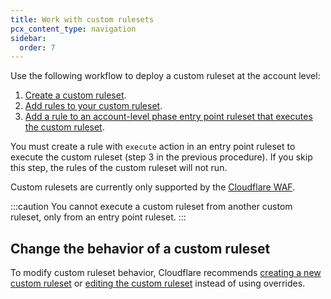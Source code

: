 ```yaml
---
title: Work with custom rulesets
pcx_content_type: navigation
sidebar:
  order: 7
---
```


Use the following workflow to deploy a custom ruleset at the account level:

1. [Create a custom ruleset](/ruleset-engine/custom-rulesets/create-custom-ruleset/).
2. [Add rules to your custom ruleset](/ruleset-engine/custom-rulesets/add-rules-ruleset/).
3. [Add a rule to an account-level phase entry point ruleset that executes the custom ruleset](/ruleset-engine/custom-rulesets/deploy-custom-ruleset/).

You must create a rule with `execute` action in an entry point ruleset to execute the custom ruleset (step 3 in the previous procedure). If you skip this step, the rules of the custom ruleset will not run.

Custom rulesets are currently only supported by the [Cloudflare WAF](/waf/).

:::caution
You cannot execute a custom ruleset from another custom ruleset, only from an entry point ruleset.
:::

## Change the behavior of a custom ruleset

To modify custom ruleset behavior, Cloudflare recommends [creating a new custom ruleset](/ruleset-engine/custom-rulesets/create-custom-ruleset/) or [editing the custom ruleset](/ruleset-engine/custom-rulesets/add-rules-ruleset/) instead of using overrides.

